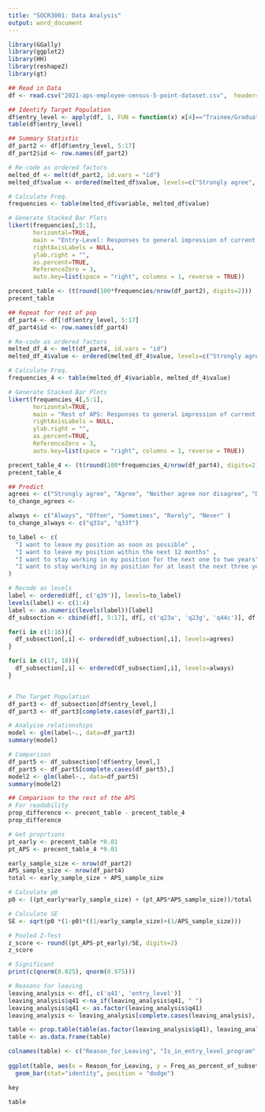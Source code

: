 ```yaml
---
title: "SOCR3001: Data Analysis"
output: word_document
---
```




```r
library(GGally)
library(ggplot2)
library(HH)
library(reshape2)
library(gt)
```

```r
## Read in Data
df <- read.csv("2021-aps-employee-census-5-point-dataset.csv",  header=TRUE) 

## Identify Target Population
df$entry_level <- apply(df, 1, FUN = function(x) x[4]=="Trainee/Graduate/APS" && x[3]=="Under 40 years")
table(df$entry_level)
```

```r
## Summary Statistic 
df_part2 <- df[df$entry_level, 5:17]
df_part2$id <- row.names(df_part2)

# Re-code as ordered factors
melted_df <- melt(df_part2, id.vars = "id")
melted_df$value <- ordered(melted_df$value, levels=c("Strongly agree", "Agree", "Neither agree nor disagree", "Disagree", "Strongly disagree"))

# Calculate Freq.
frequencies <- table(melted_df$variable, melted_df$value)

# Generate Stacked Bar Plots
likert(frequencies[,5:1], 
       horizontal=TRUE,
       main = "Entry-Level: Responses to general impression of current job", 
       rightAxisLabels = NULL,
       ylab.right = "",
       as.percent=TRUE,
       ReferenceZero = 3,
       auto.key=list(space = "right", columns = 1, reverse = TRUE))

precent_table <- (t(round(100*frequencies/nrow(df_part2), digits=2)))
precent_table
```

```r
## Repeat for rest of pop
df_part4 <- df[!df$entry_level, 5:17]
df_part4$id <- row.names(df_part4)

# Re-code as ordered factors
melted_df_4 <- melt(df_part4, id.vars = "id")
melted_df_4$value <- ordered(melted_df_4$value, levels=c("Strongly agree", "Agree", "Neither agree nor disagree", "Disagree", "Strongly disagree"))

# Calculate Freq.
frequencies_4 <- table(melted_df_4$variable, melted_df_4$value)

# Generate Stacked Bar Plots
likert(frequencies_4[,5:1], 
       horizontal=TRUE,
       main = "Rest of APS: Responses to general impression of current job", 
       rightAxisLabels = NULL,
       ylab.right = "",
       as.percent=TRUE,
       ReferenceZero = 3,
       auto.key=list(space = "right", columns = 1, reverse = TRUE))

precent_table_4 <- (t(round(100*frequencies_4/nrow(df_part4), digits=2)))
precent_table_4
```
```r
## Predict
agrees <- c("Strongly agree", "Agree", "Neither agree nor disagree", "Disagree", "Strongly disagree")
to_change_agrees <-

always <- c("Always", "Often", "Sometimes", "Rarely", "Never" )
to_change_always <- c("q33a", "q33f")

to_label <- c(
  "I want to leave my position as soon as possible" ,
  "I want to leave my position within the next 12 months" ,
  "I want to stay working in my position for the next one to two years",
  "I want to stay working in my position for at least the next three years"
)

# Recode as levels
label <- ordered(df[, c('q39')], levels=to_label)
levels(label) <- c(1:4)
label <- as.numeric(levels(label))[label]
df_subsection <- cbind(df[, 5:17], df[, c('q23a', 'q23g', 'q44c')], df[, c('q33a', 'q33f')], label)

for(i in c(1:16)){
  df_subsection[,i] <- ordered(df_subsection[,i], levels=agrees)
}

for(i in c(17, 18)){
  df_subsection[,i] <- ordered(df_subsection[,i], levels=always)
}


# The Target Population
df_part3 <- df_subsection[df$entry_level,]
df_part3 <- df_part3[complete.cases(df_part3),]

# Analyise relationships
model <- glm(label~., data=df_part3)
summary(model)

# Comparison
df_part5 <- df_subsection[!df$entry_level,]
df_part5 <- df_part5[complete.cases(df_part5),]
model2 <- glm(label~., data=df_part5)
summary(model2)
```

```r
## Comparison to the rest of the APS
# For readability
prop_difference <- precent_table - precent_table_4
prop_difference

# Get proprtions
pt_early <- precent_table *0.01
pt_APS <- precent_table_4 *0.01

early_sample_size <- nrow(df_part2)
APS_sample_size <- nrow(df_part4)
total <- early_sample_size + APS_sample_size

# Calculate p0
p0 <- ((pt_early*early_sample_size) + (pt_APS*APS_sample_size))/total

# Calculate SE
SE <- sqrt(p0 *(1-p0)*((1/early_sample_size)+(1/APS_sample_size)))

# Pooled Z-Test
z_score <- round((pt_APS-pt_early)/SE, digits=2)
z_score

# Significant
print(c(qnorm(0.025), qnorm(0.975)))

# Reasons for leaving
leaving_analysis <- df[, c('q41', 'entry_level')]
leaving_analysis$q41 <-na_if(leaving_analysis$q41, " ")
leaving_analysis$q41 <- as.factor(leaving_analysis$q41)
leaving_analysis <- leaving_analysis[complete.cases(leaving_analysis),]

table <- prop.table(table(as.factor(leaving_analysis$q41), leaving_analysis$entry_level), 2)
table <- as.data.frame(table)

colnames(table) <- c("Reason_for_Leaving", "Is_in_entry_level_program", "Freq_as_percent_of_subset")
  
ggplot(table, aes(x = Reason_for_Leaving, y = Freq_as_percent_of_subset, fill = Is_in_entry_level_program)) + 
  geom_bar(stat="identity", position = "dodge")

key

table

```

